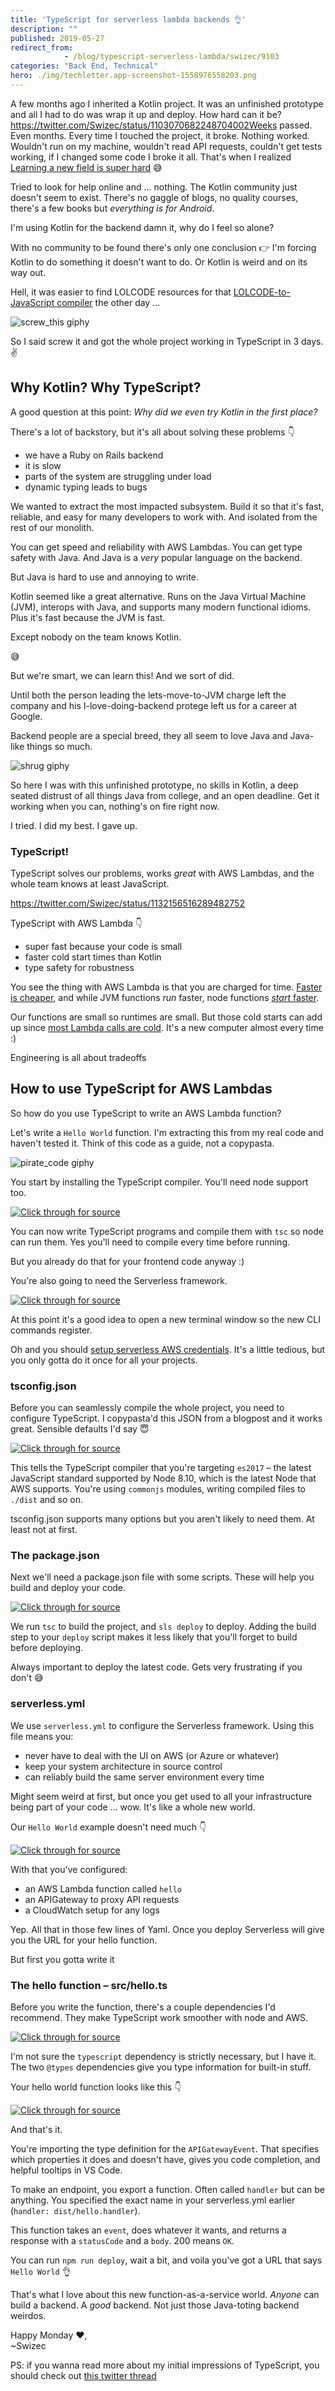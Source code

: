```yaml
---
title: 'TypeScript for serverless lambda backends 👌'
description: ""
published: 2019-05-27
redirect_from: 
            - /blog/typescript-serverless-lambda/swizec/9103
categories: "Back End, Technical"
hero: ./img/techletter.app-screenshot-1558976558203.png
---
```


A few months ago I inherited a Kotlin project. It was an unfinished prototype and all I had to do was wrap it up and deploy. How hard can it be?<https://twitter.com/Swizec/status/1103070682248704002Weeks> passed. Even months. Every time I touched the project, it broke. Nothing worked. Wouldn't run on my machine, wouldn't read API requests, couldn't get tests working, if I changed some code I broke it all. That's when I realized [Learning a new field is super hard](https://swizec.com/blog/learning-a-new-field-is-super-hard-i-get-it-now-%F0%9F%98%85/swizec/8974) 😅

Tried to look for help online and ... nothing. The Kotlin community just doesn't seem to exist. There's no gaggle of blogs, no quality courses, there's a few books but _everything is for Android_.

I'm using Kotlin for the backend damn it, why do I feel so alone?

With no community to be found there's only one conclusion 👉 I'm forcing Kotlin to do something it doesn't want to do. Or Kotlin is weird and on its way out.

Hell, it was easier to find LOLCODE resources for that [LOLCODE-to-JavaScript compiler](https://swizec.com/blog/lolcode-to-javascript-compiler-babel-macro/swizec/9083) the other day ...

![screw_this giphy](./img/media-n4aziifHh5BrSCMZwz-giphy.gif)

So I said screw it and got the whole project working in TypeScript in 3 days. ✌️

## Why Kotlin? Why TypeScript?

A good question at this point: _Why did we even try Kotlin in the first place?_

There's a lot of backstory, but it's all about solving these problems 👇

-   we have a Ruby on Rails backend
-   it is slow
-   parts of the system are struggling under load
-   dynamic typing leads to bugs

We wanted to extract the most impacted subsystem. Build it so that it's fast, reliable, and easy for many developers to work with. And isolated from the rest of our monolith.

You can get speed and reliability with AWS Lambdas. You can get type safety with Java. And Java is a _very_ popular language on the backend.

But Java is hard to use and annoying to write.

Kotlin seemed like a great alternative. Runs on the Java Virtual Machine (JVM), interops with Java, and supports many modern functional idioms. Plus it's fast because the JVM is fast.

Except nobody on the team knows Kotlin.

😅

But we're smart, we can learn this! And we sort of did.

Until both the person leading the lets-move-to-JVM charge left the company and his I-love-doing-backend protege left us for a career at Google.

Backend people are a special breed, they all seem to love Java and Java-like things so much.

![shrug giphy](./img/media-13Qumr2SLqrl5e-giphy.gif)

So here I was with this unfinished prototype, no skills in Kotlin, a deep seated distrust of all things Java from college, and an open deadline. Get it working when you can, nothing's on fire right now.

I tried. I did my best. I gave up.

### TypeScript!

TypeScript solves our problems, works _great_ with AWS Lambdas, and the whole team knows at least JavaScript.

<https://twitter.com/Swizec/status/1132156516289482752>

TypeScript with AWS Lambda 👇

-   super fast because your code is small
-   faster cold start times than Kotlin
-   type safety for robustness

You see the thing with AWS Lambda is that you are charged for time. [Faster is cheaper](https://medium.com/@jconning/aws-lambda-faster-is-cheaper-6bf32f58d741), and while JVM functions _run_ faster, node functions [_start_ faster](https://medium.com/@nathan.malishev/lambda-cold-starts-language-comparison-%EF%B8%8F-a4f4b5f16a62).

Our functions are small so runtimes are small. But those cold starts can add up since [most Lambda calls are cold](https://hackernoon.com/im-afraid-you-re-thinking-about-aws-lambda-cold-starts-all-wrong-7d907f278a4f). It's a new computer almost every time :)

Engineering is all about tradeoffs

## How to use TypeScript for AWS Lambdas

So how do you use TypeScript to write an AWS Lambda function?

Let's write a `Hello World` function. I'm extracting this from my real code and haven't tested it. Think of this code as a guide, not a copypasta.

![pirate_code giphy](./img/media-Znz2cbofYIlMc-giphy.gif)

You start by installing the TypeScript compiler. You'll need node support too.

[![Click through for source](./img/techletter.app-screenshot-1558976558203.png)](https://carbon.now.sh/?bg=rgba(255,255,255,1)&t=seti&l=null&ds=true&wc=true&wa=true&pv=48px&ph=32px&ln=false&code=%24%20npm%20install%20-g%20typescript%20ts-node)

You can now write TypeScript programs and compile them with `tsc` so node can run them. Yes you'll need to compile every time before running.

But you already do that for your frontend code anyway :)

You're also going to need the Serverless framework.

[![Click through for source](./img/techletter.app-screenshot-1558976558269.png)](https://carbon.now.sh/?bg=rgba(255,255,255,1)&t=seti&l=null&ds=true&wc=true&wa=true&pv=48px&ph=32px&ln=false&code=%24%20npm%20install%20-g%20serverless)

At this point it's a good idea to open a new terminal window so the new CLI commands register.

Oh and you should [setup serverless AWS credentials](https://serverless.com/framework/docs/providers/aws/guide/credentials/). It's a little tedious, but you only gotta do it once for all your projects.

### tsconfig.json

Before you can seamlessly compile the whole project, you need to configure TypeScript. I copypasta'd this JSON from a blogpost and it works great. Sensible defaults I'd say 😇

[![Click through for source](./img/techletter.app-screenshot-1558976558093.png)](https://carbon.now.sh/?bg=rgba(255,255,255,1)&t=seti&l=json&ds=true&wc=true&wa=true&pv=48px&ph=32px&ln=false&code=%7B%0A%09%22compilerOptions%22%3A%20%7B%0A%09%09%22target%22%3A%20%22es2017%22%2C%0A%09%09%22module%22%3A%20%22commonjs%22%2C%0A%09%09%22outDir%22%3A%20%22.%2Fdist%22%2C%0A%09%09%22strict%22%3A%20true%2C%0A%09%09%22baseUrl%22%3A%20%22.%2F%22%2C%0A%09%09%22typeRoots%22%3A%20%5B%0A%09%09%09%22node_modules%2F%40types%22%0A%09%09%5D%2C%0A%09%09%22types%22%3A%20%5B%0A%09%09%09%22node%22%0A%09%09%5D%2C%0A%09%09%22esModuleInterop%22%3A%20true%2C%0A%09%09%22inlineSourceMap%22%3A%20true%0A%09%7D%0A%7D)

This tells the TypeScript compiler that you're targeting `es2017` – the latest JavaScript standard supported by Node 8.10, which is the latest Node that AWS supports. You're using `commonjs` modules, writing compiled files to `./dist` and so on.

tsconfig.json supports many options but you aren't likely to need them. At least not at first.

### The package.json

Next we'll need a package.json file with some scripts. These will help you build and deploy your code.

[![Click through for source](./img/techletter.app-screenshot-1558976558076.png)](https://carbon.now.sh/?bg=rgba(255,255,255,1)&t=seti&l=json&ds=true&wc=true&wa=true&pv=48px&ph=32px&ln=false&code=%7B%0A%09%22name%22%3A%20%22hello-world-lambda%22%2C%0A%09%22scripts%22%3A%20%7B%0A%09%09%22build%22%3A%20%22tsc%22%2C%0A%09%09%22deploy%22%3A%20%22npm%20run%20build%20%26%26%20sls%20deploy%22%0A%09%7D%0A%7D)

We run `tsc` to build the project, and `sls deploy` to deploy. Adding the build step to your `deploy` script makes it less likely that you'll forget to build before deploying.

Always important to deploy the latest code. Gets very frustrating if you don't 😅

### serverless.yml

We use `serverless.yml` to configure the Serverless framework. Using this file means you:

-   never have to deal with the UI on AWS (or Azure or whatever)
-   keep your system architecture in source control
-   can reliably build the same server environment every time

Might seem weird at first, but once you get used to all your infrastructure being part of your code ... wow. It's like a whole new world.

Our `Hello World` example doesn't need much 👇

[![Click through for source](./img/techletter.app-screenshot-1558976558127.png)](https://carbon.now.sh/?bg=rgba(255,255,255,1)&t=seti&l=yaml&ds=true&wc=true&wa=true&pv=48px&ph=32px&ln=false&code=service%3A%20hello-world%0A%0Aprovider%3A%0A%09name%3A%20aws%0A%09runtime%3A%20nodejs8.10%0A%09stage%3A%20dev%0A%09%0A%09functions%3A%0A%09%09hello%3A%0A%09%09%09handler%3A%20dist%2Fhello.handler%0A%09%09%09events%3A%0A%09%09%09%09-%20http%3A%0A%09%09%09%09%09%09path%3A%20hello%0A%09%09%09%09%09%09method%3A%20GET%0A%09%09%09%09%09%09cors%3A%20true)

With that you've configured:

-   an AWS Lambda function called `hello`
-   an APIGateway to proxy API requests
-   a CloudWatch setup for any logs

Yep. All that in those few lines of Yaml. Once you deploy Serverless will give you the URL for your hello function.

But first you gotta write it

### The hello function – src/hello.ts

Before you write the function, there's a couple dependencies I'd recommend. They make TypeScript work smoother with node and AWS.

[![Click through for source](./img/techletter.app-screenshot-1558976558028.png)](https://carbon.now.sh/?bg=rgba(255,255,255,1)&t=seti&l=null&ds=true&wc=true&wa=true&pv=48px&ph=32px&ln=false&code=%24%20npm%20install%20--save%20%40types%2Faws-lambda%20%40types%2Fnode%20typescript)

I'm not sure the `typescript` dependency is strictly necessary, but I have it. The two `@types` dependencies give you type information for built-in stuff.

Your hello world function looks like this 👇

[![Click through for source](./img/techletter.app-screenshot-1558976558215.png)](https://carbon.now.sh/?bg=rgba(255,255,255,1)&t=seti&l=typescript&ds=true&wc=true&wa=true&pv=48px&ph=32px&ln=false&code=%2F%2F%20src%2Fhello.ts%0A%0Aimport%20%7B%20APIGatewayEvent%20%7D%20from%20%22aws-lambda%22%3B%0A%0Aexport%20const%20handler%20%3D%20async%20(event%3A%20APIGatewayEvent)%3A%20Promise%3Cany%3E%20%3D%3E%20%7B%0A%09return%20%7B%0A%09%09statusCode%3A%20200%2C%0A%09%09body%3A%20%22Hello%20world%22%0A%09%7D%0A%7D)

And that's it.

You're importing the type definition for the `APIGatewayEvent`. That specifies which properties it does and doesn't have, gives you code completion, and helpful tooltips in VS Code.

To make an endpoint, you export a function. Often called `handler` but can be anything. You specified the exact name in your serverless.yml earlier (`handler: dist/hello.handler`).

This function takes an `event`, does whatever it wants, and returns a response with a `statusCode` and a `body`. 200 means `OK`.

You can run `npm run deploy`, wait a bit, and voila you've got a URL that says `Hello World` 👌

That's what I love about this new function-as-a-service world. _Anyone_ can build a backend. A _good_ backend. Not just those Java-toting backend weirdos.

Happy Monday ❤️,  
~Swizec

PS: if you wanna read more about my initial impressions of TypeScript, you should check out [this twitter thread](https://twitter.com/Swizec/status/1132156516289482752)
